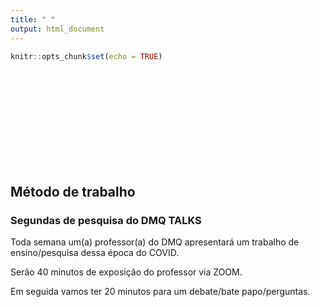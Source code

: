 ```yaml
---
title: " "
output: html_document
---
```


```r
knitr::opts_chunk$set(echo = TRUE)
```
<br>
<br>
<br>
<br>
<br>
<br>
<br>
<br>
<br>


## Método de trabalho

### Segundas de pesquisa do DMQ TALKS

Toda semana um(a) professor(a) do DMQ apresentará um trabalho de ensino/pesquisa dessa época do COVID. 

Serão 40 minutos de exposição do professor via ZOOM.

Em seguida vamos ter 20 minutos para um debate/bate papo/perguntas. 

